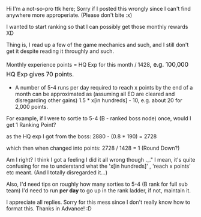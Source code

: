Hi I'm a not-so-pro ttk here; Sorry if I posted this wrongly since I can't find anywhere more approperiate. (Please don't bite :x)

I wanted to start ranking so that I can possibly get those monthly rewards XD

Thing is, I read up a few of the game mechanics and such, and I still don't get it despite reading it throughly and such.

Monthly experience points = HQ Exp for this month / 1428<span style="color:rgb(0,0,0);font-size:16px;font-weight:normal;line-height:26px;">, e.g. 100,000 HQ Exp gives 70 points.</span>
*A number of 5-4 runs per day required to reach x points by the end of a month can be approximated as (assuming all EO are cleared and disregarding other gains) 1.5 * x[in hundreds] - 10, e.g. about 20 for 2,000 points.
For example, if I were to sortie to 5-4 (B - ranked boss node) once, would I get 1 Ranking Point?

as the HQ exp I got from the boss: 2880 - (0.8 * 190) = 2728

which then when changed into points: 2728 / 1428 = 1 (Round Down?)

Am I right? I think I got a feeling I did it all wrong though ._." I mean, it's quite confusing for me to understand what the 'x[in hundreds]' , 'reach x points' etc meant. (And I totally disregarded it...)



Also, I'd need tips on roughly how many sorties to 5-4 (B rank for full sub team) I'd need to run '''per day''' to go up in the rank ladder, if not, maintain it. 



I appreciate all replies. Sorry for this mess since I don't really know how to format this. Thanks in Advance! :D <ac_metadata title="Ranking Points. How it actually works (+Tips)" related_topics="Ranking" lastmove="1460797103"> </ac_metadata>